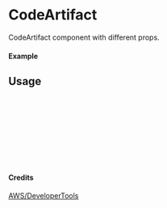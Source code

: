
<Meta of={CodeArtifact} title="AWS/DeveloperTools/CodeArtifact" />

# CodeArtifact

CodeArtifact component with different props.

#### Example

<Canvas of={CodeArtifact.Primary} />

## Usage

```ts
import { CodeArtifact } from "yadl-ui";

const Example = () => {
  return (
      <CodeArtifact />
  );
};

export default Example;
```

#### Credits
[AWS/DeveloperTools](https://aws-icons.com/)
